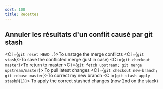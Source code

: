 ```yaml
---
sort: 100
title: Recettes
---
```


## Annuler les résultats d'un conflit causé par git stash

<C i={`git reset HEAD .`}>To unstage the merge conflicts</C>
<C i={`git stash`}>To save the conflicted merge (just in case)</C>
<C i={`git checkout master`}>To return to master</C>
<C i={`git fetch upstream; git merge upstream/master`}>
  To pull latest changes
</C>
<C i={`git checkout new-branch; git rebase master`}>To correct my new branch</C>
<C i={`git stash apply stash@{1}`}>
  To apply the correct stashed changes (now 2nd on the stack)
</C>
